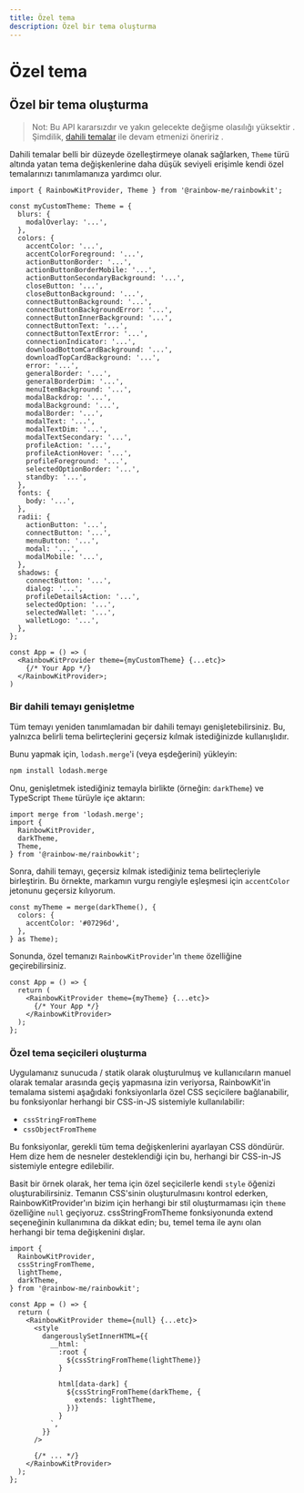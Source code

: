 ```yaml
---
title: Özel tema
description: Özel bir tema oluşturma
---
```


# Özel tema

## Özel bir tema oluşturma

> Not: Bu API kararsızdır ve yakın gelecekte değişme olasılığı yüksektir
> . Şimdilik, [dahili temalar](/docs/theming) ile devam etmenizi öneririz
> .

Dahili temalar belli bir düzeyde özelleştirmeye olanak sağlarken, `Theme` türü altında yatan tema değişkenlerine daha düşük seviyeli erişimle kendi özel temalarınızı tanımlamanıza yardımcı olur.

```tsx
import { RainbowKitProvider, Theme } from '@rainbow-me/rainbowkit';

const myCustomTheme: Theme = {
  blurs: {
    modalOverlay: '...',
  },
  colors: {
    accentColor: '...',
    accentColorForeground: '...',
    actionButtonBorder: '...',
    actionButtonBorderMobile: '...',
    actionButtonSecondaryBackground: '...',
    closeButton: '...',
    closeButtonBackground: '...',
    connectButtonBackground: '...',
    connectButtonBackgroundError: '...',
    connectButtonInnerBackground: '...',
    connectButtonText: '...',
    connectButtonTextError: '...',
    connectionIndicator: '...',
    downloadBottomCardBackground: '...',
    downloadTopCardBackground: '...',
    error: '...',
    generalBorder: '...',
    generalBorderDim: '...',
    menuItemBackground: '...',
    modalBackdrop: '...',
    modalBackground: '...',
    modalBorder: '...',
    modalText: '...',
    modalTextDim: '...',
    modalTextSecondary: '...',
    profileAction: '...',
    profileActionHover: '...',
    profileForeground: '...',
    selectedOptionBorder: '...',
    standby: '...',
  },
  fonts: {
    body: '...',
  },
  radii: {
    actionButton: '...',
    connectButton: '...',
    menuButton: '...',
    modal: '...',
    modalMobile: '...',
  },
  shadows: {
    connectButton: '...',
    dialog: '...',
    profileDetailsAction: '...',
    selectedOption: '...',
    selectedWallet: '...',
    walletLogo: '...',
  },
};

const App = () => (
  <RainbowKitProvider theme={myCustomTheme} {...etc}>
    {/* Your App */}
  </RainbowKitProvider>;
)
```

### Bir dahili temayı genişletme

Tüm temayı yeniden tanımlamadan bir dahili temayı genişletebilirsiniz. Bu, yalnızca belirli tema belirteçlerini geçersiz kılmak istediğinizde kullanışlıdır.

Bunu yapmak için, `lodash.merge`'i (veya eşdeğerini) yükleyin:

```bash
npm install lodash.merge
```

Onu, genişletmek istediğiniz temayla birlikte (örneğin: `darkTheme`) ve TypeScript `Theme` türüyle içe aktarın:

```tsx
import merge from 'lodash.merge';
import {
  RainbowKitProvider,
  darkTheme,
  Theme,
} from '@rainbow-me/rainbowkit';
```

Sonra, dahili temayı, geçersiz kılmak istediğiniz tema belirteçleriyle birleştirin. Bu örnekte, markamın vurgu rengiyle eşleşmesi için `accentColor` jetonunu geçersiz kılıyorum.

```tsx
const myTheme = merge(darkTheme(), {
  colors: {
    accentColor: '#07296d',
  },
} as Theme);
```

Sonunda, özel temanızı `RainbowKitProvider`'ın `theme` özelliğine geçirebilirsiniz.

```tsx
const App = () => {
  return (
    <RainbowKitProvider theme={myTheme} {...etc}>
      {/* Your App */}
    </RainbowKitProvider>
  );
};
```

### Özel tema seçicileri oluşturma

Uygulamanız sunucuda / statik olarak oluşturulmuş ve kullanıcıların manuel olarak temalar arasında geçiş yapmasına izin veriyorsa, RainbowKit'in temalama sistemi aşağıdaki fonksiyonlarla özel CSS seçicilere bağlanabilir, bu fonksiyonlar herhangi bir CSS-in-JS sistemiyle kullanılabilir:

-   `cssStringFromTheme`
-   `cssObjectFromTheme`

Bu fonksiyonlar, gerekli tüm tema değişkenlerini ayarlayan CSS döndürür. Hem dize hem de nesneler desteklendiği için bu, herhangi bir CSS-in-JS sistemiyle entegre edilebilir.

Basit bir örnek olarak, her tema için özel seçicilerle kendi `style` öğenizi oluşturabilirsiniz. Temanın CSS'sinin oluşturulmasını kontrol ederken, RainbowKitProvider'ın bizim için herhangi bir stil oluşturmaması için `theme` özelliğine `null` geçiyoruz. cssStringFromTheme fonksiyonunda extend seçeneğinin kullanımına da dikkat edin; bu, temel tema ile aynı olan herhangi bir tema değişkenini dışlar.

```tsx
import {
  RainbowKitProvider,
  cssStringFromTheme,
  lightTheme,
  darkTheme,
} from '@rainbow-me/rainbowkit';

const App = () => {
  return (
    <RainbowKitProvider theme={null} {...etc}>
      <style
        dangerouslySetInnerHTML={{
          __html: `
            :root {
              ${cssStringFromTheme(lightTheme)}
            }

            html[data-dark] {
              ${cssStringFromTheme(darkTheme, {
                extends: lightTheme,
              })}
            }
          `,
        }}
      />

      {/* ... */}
    </RainbowKitProvider>
  );
};
```
